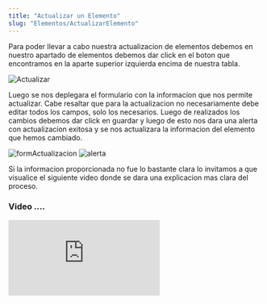 ```yaml
---
title: "Actualizar un Elemento"
slug: "Elementos/ActualizarElemento"
---
```



<Tabs>
  <TabItem label="Endpoint">
    <ApiEndpoint url={`${API_BASE_URL}bodega/elementos`} />
  </TabItem>
</Tabs>

Para poder llevar a cabo nuestra actualizacion de elementos debemos en nuestro apartado de elementos debemos dar click en el boton que encontramos en la aparte superior izquierda encima de nuestra tabla.

<Image src={Actualizar} alt="Actualizar" width={3148} height={2270} />

Luego se nos deplegara el formulario con la informacion que nos permite actualizar. Cabe resaltar que para la actualizacion no necesariamente debe editar todos los campos, solo los necesarios.
Luego de realizados los cambios debemos dar click en guardar y luego de esto nos dara una alerta con actualizacion exitosa y se nos actualizara la informacion del elemento que hemos cambiado.

<Image
  src={formActualizacion}
  alt="formActualizacion"
  width={3148}
  height={2270}
/>
<Image src={alerta} alt="alerta" width={3148} height={2270} />

Si la informacion proporcionada no fue lo bastante clara lo invitamos a que visualice el siguiente video donde se dara una explicacion mas clara del proceso.

### Video ....

<div style={{ display: "flex", justifyContent: "center" }}>
  <iframe
    style={{ height: "500px", width: "100%" }}
    src="https://www.youtube.com/embed/Nh9AQzKFNpM"
    title="Tutorial"
    frameBorder="0"
    allow="accelerometer; autoplay; clipboard-write; encrypted-media; gyroscope; picture-in-picture"
    allowFullScreen
  ></iframe>
</div>
